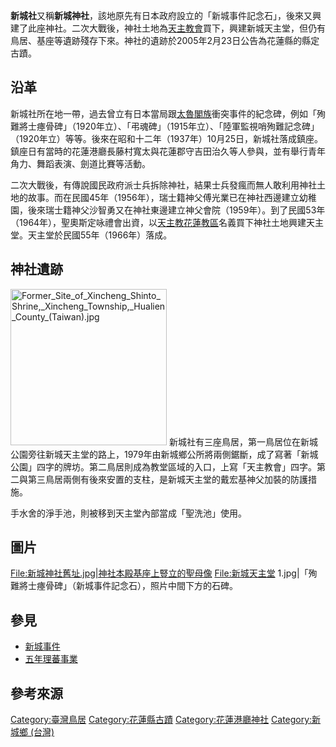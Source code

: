 {{coord|24.12962|121.64977|display=title}}
{{日本神社
| name =新城社
| img = File:新城天主堂 xincheng catholic church - panoramio.jpg
| img_capt = 第二鳥居
| image_width = 250px
| nihongo =新城社
| hiragana =しんじょうじゃ
| romaji =Shinjō Ja
| location = [[花蓮港廳|花蓮港廳]][[花蓮郡|花蓮郡]][[研海庄|研海庄]]大字新城（今[[花蓮縣|花蓮縣]][[新城鄉_(台灣)|新城鄉]]博愛路64號）
| god = [[大國魂命|大國魂命]]、[[大己貴命|大己貴命]]、[[少彥名命|少彥名命]]、[[能久親王|能久親王]]
| type = 
| struct = 不明 
| open_year = 昭和十二年（1937年）
| close_year = 
| cere_date = 
}}
{{tw monument
|name=新城神社舊址
|formername=
|image=
|imagename=
|othername=
|formalname=
|level=縣定古蹟
|class=牌坊
|date=2002年9月23日
|time=
|location={{flagicon|ROC}}[[花蓮縣|花蓮縣]][[新城鄉|新城鄉]]新城村博愛路64號
|website=
|reg_url =https://nchdb.boch.gov.tw/assets/overview/monument/20050223000002
}}
'''新城社'''又稱'''新城神社'''，該地原先有日本政府設立的「新城事件記念石」，後來又興建了此座神社{{r|文}}{{r|金子}}。二次大戰後，神社土地為[[天主教會|天主教會]]買下，興建新城天主堂，但仍有鳥居、基座等遺跡殘存下來{{r|文}}。神社的遺跡於2005年2月23日公告為花蓮縣的縣定古蹟{{r|文}}。

== 沿革 ==
新城社所在地一帶，過去曾立有日本當局跟[[太魯閣族|太魯閣族]]衝突事件的紀念碑，例如「殉難將士瘞骨碑」（1920年立）、「弔魂碑」（1915年立）、「陸軍監視哨殉難記念碑」（1920年立）等等{{r|潘}}。後來在昭和十二年（1937年）10月25日，新城社落成鎮座{{r|金子}}{{r|潘}}。鎮座日有當時的花蓮港廳長藤村寬太與花蓮郡守吉田治久等人參與，並有舉行青年角力、舞蹈表演、劍道比賽等活動{{r|金子}}。

二次大戰後，有傳說國民政府派士兵拆除神社，結果士兵發瘋而無人敢利用神社土地的故事{{r|潘}}。而在民國45年（1956年），瑞士籍神父傅光業已在神社西邊建立幼稚園，後來瑞士籍神父沙智勇又在神社東邊建立神父會院（1959年）{{r|潘}}。到了民國53年（1964年），聖奧斯定咏禮會出資，以[[天主教花蓮教區|天主教花蓮教區]]名義買下神社土地興建天主堂{{r|潘}}。天主堂於民國55年（1966年）落成{{r|潘}}。

== 神社遺跡 ==
[[File:Former_Site_of_Xincheng_Shinto_Shrine,_Xincheng_Township,_Hualien_County_(Taiwan).jpg|250px]]
新城社有三座鳥居，第一鳥居位在新城公園旁往新城天主堂的路上，1979年由新城鄉公所將兩側鋸斷，成了寫著「新城公園」四字的牌坊{{r|潘}}。第二鳥居則成為教堂區域的入口，上寫「天主教會」四字{{r|潘}}。第二與第三鳥居兩側有後來安置的支柱，是新城天主堂的戴宏基神父加裝的防護措施{{r|潘}}。

手水舍的淨手池，則被移到天主堂內部當成「聖洗池」使用{{r|潘}}。

== 圖片 ==
<gallery>
File:新城神社舊址.jpg|神社本殿基座上豎立的聖母像
File:新城天主堂 1.jpg|「殉難將士瘞骨碑」（新城事件記念石），照片中間下方的石碑。
</gallery>

== 參見 ==
*[[新城事件|新城事件]]
*[[五年理蕃事業|五年理蕃事業]]

== 參考來源 ==
{{reflist|refs=
<ref name="文">{{cite web |url=https://nchdb.boch.gov.tw/assets/overview/monument/20050223000002 |title=新城神社舊址 |accessdate=2021-01-16 |publisher=文化部文化資產局 |work=國家文化資產資料庫 |archive-date=2021-01-21 |archive-url=https://web.archive.org/web/20210121224606/https://nchdb.boch.gov.tw/assets/overview/monument/20050223000002 |dead-url=no }}</ref>
<ref name="金子">{{cite book|author=金子展也；陳嫺若 譯 |title=《遠渡來台的日本諸神》|publisher=野人文化 |date=2020-07-08 |isbn=978-986-384-437-2 |pages=320-322 }}</ref>
<ref name="潘">{{cite journal |url=https://www.ntl.edu.tw/public/Attachment/4711957159.pdf |author=潘繼道 |title=〈新城事件歷史現場變遷〉 |journal=《臺灣學通訊》 |volume=82 |publisher=國立臺灣圖書館 |issn=1999-1851 |pages=28－29 |date=2014-07-10 |access-date=2021-01-16 |archive-date=2021-01-23 |archive-url=https://web.archive.org/web/20210123141123/https://www.ntl.edu.tw/public/Attachment/4711957159.pdf |dead-url=no }}</ref>
}}

{{花蓮縣文化資產}}
[[Category:臺灣鳥居|Category:臺灣鳥居]]
[[Category:花蓮縣古蹟|Category:花蓮縣古蹟]]
[[Category:花蓮港廳神社|Category:花蓮港廳神社]]
[[Category:新城鄉_(台灣)|Category:新城鄉 (台灣)]]